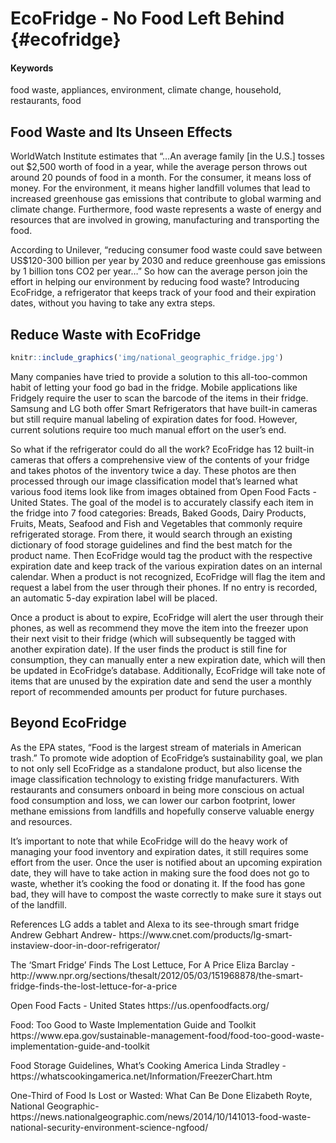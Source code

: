 # EcoFridge - No Food Left Behind {#ecofridge} {-}

#### Keywords {-}

food waste, appliances, environment, climate change, household, restaurants, food

## Food Waste and Its Unseen Effects {-}

WorldWatch Institute estimates that “…An average family [in the U.S.] tosses out $2,500 worth of food in a year, while the average person throws out around 20 pounds of food in a month. For the consumer, it means loss of money. For the environment, it means higher landfill volumes that lead to increased greenhouse gas emissions that contribute to global warming and climate change. Furthermore, food waste represents a waste of energy and resources that are involved in growing, manufacturing and transporting the food.

According to Unilever, "reducing consumer food waste could save between US$120-300 billion per year by 2030 and reduce greenhouse gas emissions by 1 billion tons CO2 per year..." So how can the average person join the effort in helping our environment by reducing food waste? Introducing EcoFridge, a refrigerator that keeps track of your food and their expiration dates, without you having to take any extra steps.

## Reduce Waste with EcoFridge {-}

```r
knitr::include_graphics('img/national_geographic_fridge.jpg')
```
Many companies have tried to provide a solution to this all-too-common habit of letting your food go bad in the fridge. Mobile applications like Fridgely require the user to scan the barcode of the items in their fridge. Samsung and LG both offer Smart Refrigerators that have built-in cameras but still require manual labeling of expiration dates for food. However, current solutions require too much manual effort on the user’s end. 

So what if the refrigerator could do all the work?  EcoFridge has 12 built-in cameras that offers a comprehensive view of the contents of your fridge and takes photos of the inventory twice a day. These photos are then processed through our image classification model that’s learned what various food items look like from images obtained from Open Food Facts - United States. The goal of the model is to accurately classify each item in the fridge into 7 food categories: Breads, Baked Goods, Dairy Products, Fruits, Meats, Seafood and Fish and Vegetables that commonly require refrigerated storage. From there, it would search through an existing dictionary of food storage guidelines and find the best match for the product name. Then EcoFridge would tag the product with the respective expiration date and keep track of the various expiration dates on an internal calendar. When a product is not recognized, EcoFridge will flag the item and request a label from the user through their phones. If no entry is recorded, an automatic 5-day expiration label will be placed. 

Once a product is about to expire, EcoFridge will alert the user through their phones, as well as recommend they move the item into the freezer upon their next visit to their fridge (which will subsequently be tagged with another expiration date). If the user finds the product is still fine for consumption, they can manually enter a new expiration date, which will then be updated in EcoFridge's database. Additionally, EcoFridge will take note of items that are unused by the expiration date and send the user a monthly report of recommended amounts per product for future purchases. 

## Beyond EcoFridge {-}

As the EPA states, “Food is the largest stream of materials in American trash.” To promote wide adoption of EcoFridge's sustainability goal, we plan to not only sell EcoFridge as a standalone product, but also license the image classification technology to existing fridge manufacturers. With restaurants and consumers onboard in being more conscious on actual food consumption and loss, we can lower our carbon footprint, lower methane emissions from landfills and hopefully conserve valuable energy and resources.

It’s important to note that while EcoFridge will do the heavy work of managing your food inventory and expiration dates, it still requires some effort from the user. Once the user is notified about an upcoming expiration date, they will have to take action in making sure the food does not go to waste, whether it’s cooking the food or donating it. If the food has gone bad, they will have to compost the waste correctly to make sure it stays out of the landfill.

References
LG adds a tablet and Alexa to its see-through smart fridge
Andrew Gebhart Andrew- https://www.cnet.com/products/lg-smart-instaview-door-in-door-refrigerator/

The 'Smart Fridge' Finds The Lost Lettuce, For A Price
Eliza Barclay - http://www.npr.org/sections/thesalt/2012/05/03/151968878/the-smart-fridge-finds-the-lost-lettuce-for-a-price

Open Food Facts - United States https://us.openfoodfacts.org/

Food: Too Good to Waste Implementation Guide and Toolkit
https://www.epa.gov/sustainable-management-food/food-too-good-waste-implementation-guide-and-toolkit

Food Storage Guidelines, What's Cooking America
Linda Stradley - https://whatscookingamerica.net/Information/FreezerChart.htm

One-Third of Food Is Lost or Wasted: What Can Be Done Elizabeth Royte, National Geographic- https://news.nationalgeographic.com/news/2014/10/141013-food-waste-national-security-environment-science-ngfood/
